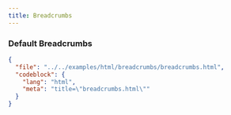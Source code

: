 ```yaml
---
title: Breadcrumbs
---
```


### Default Breadcrumbs

<TWComponentPreview src="/breadcrumbs/breadcrumbs" />

```json doc-gen:file
{
  "file": "../../examples/html/breadcrumbs/breadcrumbs.html",
  "codeblock": {
    "lang": "html",
    "meta": "title=\"breadcrumbs.html\""
  }
}
```
